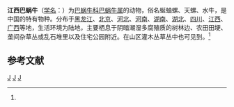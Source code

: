 {{Speciesbox
| taxon = Bradybaena kiangsinensis
| binomial_authority = (Martens, 1875)<ref name='id11086'>{{cite web| url =http://www.bioinfo.cn/db05/BjdwSpecies.php?action=view&id=11086| title =江西巴蜗牛| work =《中国动物物种编目数据库》| publisher =中国科学院微生物研究所| author =中国科学院动物研究所| accessdate =2009-04-28| deadurl =yes| archiveurl =https://web.archive.org/web/20160305110720/http://www.bioinfo.cn/db05/BjdwSpecies.php?action=view&id=11086| archivedate =2016-03-05}}</ref>
}}

'''江西巴蜗牛'''（[[学名|学名]]：{{lang|la|''Bradybaena kiangsinensis''}}）为[[巴蜗牛科|巴蜗牛科]][[巴蜗牛属|巴蜗牛属]]的动物，俗名蜒蚰螺、天螺、水牛，是中国的特有物种。分布于[[黑龙江|黑龙江]]、[[北京|北京]]、[[河北|河北]]、[[河南|河南]]、[[湖南|湖南]]、[[湖北|湖北]]、[[四川|四川]]、[[江西|江西]]、[[广西|广西]]等地，生活环境为陆地，主要栖息于阴暗潮湿多腐殖质的树林边、农田田埂、垄间杂草丛或乱石堆里以及住宅公园附近。在山区灌木丛草丛中也可见到。<ref name='id11086'/>

== 参考文献 ==
{{reflist}}

{{taxonbar}}
[[Category:_1875年描述的动物|J]]
[[Category:中国特有软体动物|J]]
[[Category:巴蜗牛属|J]]